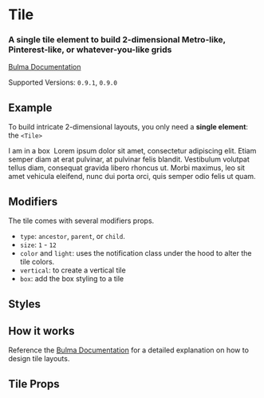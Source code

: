 

<Meta title="Layout/Tile" component={Tile} />

# Tile

### A **single tile** element to build 2-dimensional Metro-like, Pinterest-like, or whatever-you-like grids

[Bulma Documentation](https://bulma.io/documentation/layout/tiles/)

Supported Versions: `0.9.1`, `0.9.0`

## Example

To build intricate 2-dimensional layouts, you only need a **single element**: the `<Tile>`

<Canvas>
  <Story name="Default">
    <Tile type="ancestor">
      <Tile size="8" vertical>
        <Tile>
          <Tile type="parent" vertical>
            <Tile color="primary" type="child">
              <Title>Vertical...</Title>
              <Title subtitle>Top Tile</Title>
            </Tile>
            <Tile color="warning" type="child">
              <Title>Tiles...</Title>
              <Title subtitle>Bottom Tile</Title>
              <span>I am in a box</span>
            </Tile>
          </Tile>
          <Tile type="parent">
            <Tile color="info" type="child">
              <Title>Middle tile...</Title>
              <Title subtitle>With an image</Title>
              <Image ratio="4by3">
                <Image.Content src="https://bulma.io/images/placeholders/640x480.png" />
              </Image>
            </Tile>
          </Tile>
        </Tile>
        <Tile type="parent">
          <Tile color="danger" type="child">
            <Title>Wide tile</Title>
            <Title subtitle>Aligned with the right tile</Title>
          </Tile>
        </Tile>
      </Tile>
      <Tile type="parent">
        <Tile color="success" type="child">
          <Content>
            <Title>Tall tile</Title>
            <Title subtitle>With even more content</Title>
            <Content>
              Lorem ipsum dolor sit amet, consectetur adipiscing elit. Etiam semper diam at erat pulvinar, at pulvinar felis blandit. Vestibulum volutpat tellus diam, consequat gravida libero rhoncus ut. Morbi maximus, leo sit amet vehicula eleifend, nunc dui porta orci, quis semper odio felis ut quam.
            </Content>
          </Content>
        </Tile>
      </Tile>
    </Tile>
  </Story>
</Canvas>

## Modifiers

The tile comes with several modifiers props.

- `type`: `ancestor`, `parent`, or `child`.
- `size`: `1` - `12`
- `color` and `light`: uses the notification class under the hood to alter the tile colors.
- `vertical`: to create a vertical tile
- `box`: add the box styling to a tile

## Styles

<Canvas>
  <Story name="Box tile">
    <Tile type="ancestor">
      <Tile vertical>
        <Tile>
          <Tile type="parent" vertical>
            <Tile type="child" box>
              <Title>Box tile</Title>
              <Title subtitle>I am in a box</Title>
            </Tile>
            <Tile color="primary" type="child">
              <Title>Color tile</Title>
              <Title subtitle>I am primary</Title>
            </Tile>
            <Tile color="primary" type="child" box>
              <Title>Box and Color tile</Title>
              <Title subtitle>I am in a box and primary</Title>
            </Tile>
          </Tile>
        </Tile>
      </Tile>
    </Tile>
  </Story>
</Canvas>

## How it works

Reference the [Bulma Documentation](https://bulma.io/documentation/layout/tiles/#how-it-works-nesting) for a detailed explanation on how to design tile layouts.

## Tile Props

<ArgsTable of={Tile} />

